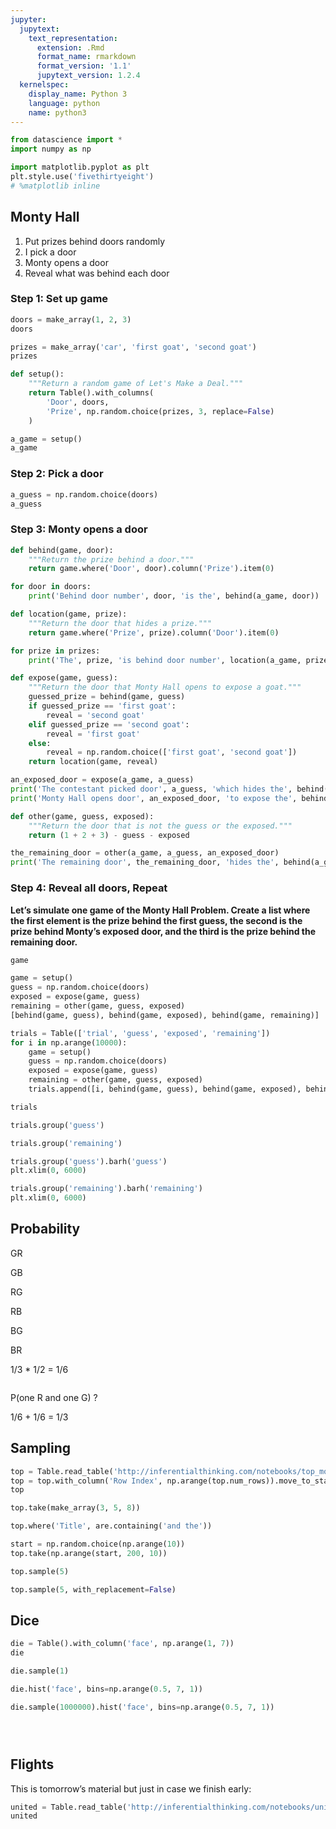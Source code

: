 ```yaml
---
jupyter:
  jupytext:
    text_representation:
      extension: .Rmd
      format_name: rmarkdown
      format_version: '1.1'
      jupytext_version: 1.2.4
  kernelspec:
    display_name: Python 3
    language: python
    name: python3
---
```


```python
from datascience import *
import numpy as np

import matplotlib.pyplot as plt
plt.style.use('fivethirtyeight')
# %matplotlib inline
```

## Monty Hall


1. Put prizes behind doors randomly
2. I pick a door
3. Monty opens a door
4. Reveal what was behind each door


### Step 1: Set up game

```python
doors = make_array(1, 2, 3)
doors
```

```python
prizes = make_array('car', 'first goat', 'second goat')
prizes
```

```python
def setup():
    """Return a random game of Let's Make a Deal."""
    return Table().with_columns(
        'Door', doors,
        'Prize', np.random.choice(prizes, 3, replace=False)
    )

a_game = setup()
a_game
```

### Step 2: Pick a door

```python
a_guess = np.random.choice(doors)
a_guess
```

### Step 3: Monty opens a door

```python
def behind(game, door):
    """Return the prize behind a door."""
    return game.where('Door', door).column('Prize').item(0)

for door in doors:
    print('Behind door number', door, 'is the', behind(a_game, door))
```

```python
def location(game, prize):
    """Return the door that hides a prize."""
    return game.where('Prize', prize).column('Door').item(0)

for prize in prizes:
    print('The', prize, 'is behind door number', location(a_game, prize))
```

```python
def expose(game, guess):
    """Return the door that Monty Hall opens to expose a goat."""
    guessed_prize = behind(game, guess)
    if guessed_prize == 'first goat':
        reveal = 'second goat'
    elif guessed_prize == 'second goat':
        reveal = 'first goat'
    else:
        reveal = np.random.choice(['first goat', 'second goat'])
    return location(game, reveal)

an_exposed_door = expose(a_game, a_guess)
print('The contestant picked door', a_guess, 'which hides the', behind(a_game, a_guess))
print('Monty Hall opens door', an_exposed_door, 'to expose the', behind(a_game, an_exposed_door))
```

```python
def other(game, guess, exposed):
    """Return the door that is not the guess or the exposed."""
    return (1 + 2 + 3) - guess - exposed

the_remaining_door = other(a_game, a_guess, an_exposed_door)
print('The remaining door', the_remaining_door, 'hides the', behind(a_game, the_remaining_door))
```

### Step 4: Reveal all doors, Repeat


**Let's simulate one game of the Monty Hall Problem. Create a list where the first element is the prize behind the first guess, the second is the prize behind Monty's exposed door, and the third is the prize behind the remaining door.**

```python
game
```

```python
game = setup()
guess = np.random.choice(doors)
exposed = expose(game, guess)
remaining = other(game, guess, exposed)
[behind(game, guess), behind(game, exposed), behind(game, remaining)]
```

```python
trials = Table(['trial', 'guess', 'exposed', 'remaining'])
for i in np.arange(10000):
    game = setup()
    guess = np.random.choice(doors)
    exposed = expose(game, guess)
    remaining = other(game, guess, exposed)
    trials.append([i, behind(game, guess), behind(game, exposed), behind(game, remaining)])
```

```python
trials
```

```python
trials.group('guess')
```

```python
trials.group('remaining')
```

```python
trials.group('guess').barh('guess')
plt.xlim(0, 6000)
```

```python
trials.group('remaining').barh('remaining')
plt.xlim(0, 6000)
```

## Probability



GR

GB

RG

RB

BG

BR


1/3 * 1/2 = 1/6

```python

```

P(one R and one G) ?


1/6 + 1/6 = 1/3


## Sampling

```python
top = Table.read_table('http://inferentialthinking.com/notebooks/top_movies.csv')
top = top.with_column('Row Index', np.arange(top.num_rows)).move_to_start('Row Index')
top
```

```python
top.take(make_array(3, 5, 8))
```

```python
top.where('Title', are.containing('and the'))
```

```python
start = np.random.choice(np.arange(10))
top.take(np.arange(start, 200, 10))
```

```python
top.sample(5)
```

```python
top.sample(5, with_replacement=False)
```

## Dice 

```python
die = Table().with_column('face', np.arange(1, 7))
die
```

```python
die.sample(1)
```

```python
die.hist('face', bins=np.arange(0.5, 7, 1))
```

```python
die.sample(1000000).hist('face', bins=np.arange(0.5, 7, 1))
```

```python

```

```python

```

```python

```

## Flights

This is tomorrow's material but just in case we finish early:

```python
united = Table.read_table('http://inferentialthinking.com/notebooks/united_summer2015.csv')
united
```

```python

```
